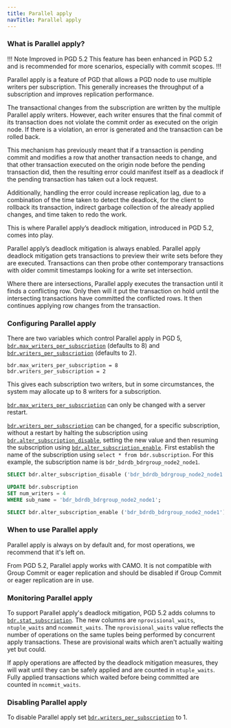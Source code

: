 ```yaml
---
title: Parallel apply
navTitle: Parallel apply
---
```


### What is Parallel apply?

!!! Note Improved in PGD 5.2
This feature has been enhanced in PGD 5.2 and is recommended for more scenarios, especially with commit scopes. 
!!!

Parallel apply is a feature of PGD that allows a PGD node to use multiple writers per subscription. This generally increases the throughput of a subscription and improves replication performance.

The transactional changes from the subscription are written by the multiple Parallel apply writers. However, each writer ensures that the final commit of its transaction does not violate the commit order as executed on the origin node. If there is a violation, an error is generated and the transaction can be rolled back. 

This mechanism has previously meant that if a transaction is pending commit and modifies a row that another transaction needs to change, and that other transaction executed on the origin node before the pending transaction did, then the resulting error could manifest itself as a deadlock if the pending transaction has taken out a lock request. 

Additionally, handling the error could increase replication lag, due to a combination of the time taken to detect the deadlock, for the client to rollback its transaction, indirect garbage collection of the already applied changes, and time taken to redo the work. 

This is where Parallel apply’s deadlock mitigation, introduced in PGD 5.2, comes into play.

Parallel apply’s deadlock mitigation is always enabled. Parallel apply deadlock mitigation gets transactions to preview their write sets before they are executed. Transactions can then probe other contemporary transactions with older commit timestamps looking for a write set intersection. 

Where there are intersections, Parallel apply executes the transaction until it finds a conflicting row. Only then will it put the transaction on hold until the intersecting transactions have committed the conflicted rows. It then continues applying row changes from the transaction.

### Configuring Parallel apply
There are two variables which control Parallel apply in PGD 5, [`bdr.max_writers_per_subscription`](/pgd/latest/reference/pgd-settings#bdrmax_writers_per_subscription) (defaults to 8) and [`bdr.writers_per_subscription`](/pgd/latest/reference/pgd-settings#bdrwriters_per_subscription) (defaults to 2).

```plain
bdr.max_writers_per_subscription = 8
bdr.writers_per_subscription = 2
```

This gives each subscription two writers, but in some circumstances, the system may allocate up to 8 writers for a subscription.

[`bdr.max_writers_per_subscription`](/pgd/latest/reference/pgd-settings#bdrmax_writers_per_subscription) can only be changed with a server restart.

[`bdr.writers_per_subscription`](/pgd/latest/reference/pgd-settings#bdrwriters_per_subscription) can be changed, for a specific subscription, without a restart by halting the subscription using [`bdr.alter_subscription_disable`](/pgd/latest/reference/nodes-management-interfaces#bdralter_subscription_disable), setting the new value and then resuming the subscription using [`bdr.alter_subscription_enable`](/pgd/latest/reference/nodes-management-interfaces#bdralter_subscription_enable). First establish the name of the subscription using `select * from bdr.subscription`. For this example, the subscription name is `bdr_bdrdb_bdrgroup_node2_node1`.


```sql
SELECT bdr.alter_subscription_disable ('bdr_bdrdb_bdrgroup_node2_node1');

UPDATE bdr.subscription
SET num_writers = 4
WHERE sub_name = 'bdr_bdrdb_bdrgroup_node2_node1';

SELECT bdr.alter_subscription_enable ('bdr_bdrdb_bdrgroup_node2_node1');
```

### When to use Parallel apply

Parallel apply is always on by default and, for most operations, we recommend that it's left on.

From PGD 5.2, Parallel apply works with CAMO. It is not compatible with Group Commit or eager replication and should be disabled if Group Commit or eager replication are in use. 

### Monitoring Parallel apply

To support Parallel apply's deadlock mitigation, PGD 5.2 adds columns to [`bdr.stat_subscription`](/pgd/latest/reference/catalogs-visible#bdrstat_subscription). The new columns are `nprovisional_waits`, `ntuple_waits` and `ncommmit_waits`. The `nprovisional_waits` value reflects the number of operations on the same tuples being performed by concurrent apply transactions. These are provisional waits which aren't actually waiting yet but could. 

If apply operations are affected by the deadlock mitigation measures, they will wait until they can be safely applied and are counted in `ntuple_waits`. Fully applied transactions which waited before being committed are counted in `ncommit_waits`. 

### Disabling Parallel apply

To disable Parallel apply set [`bdr.writers_per_subscription`](/pgd/latest/reference/pgd-settings#bdrwriters_per_subscription) to 1.





